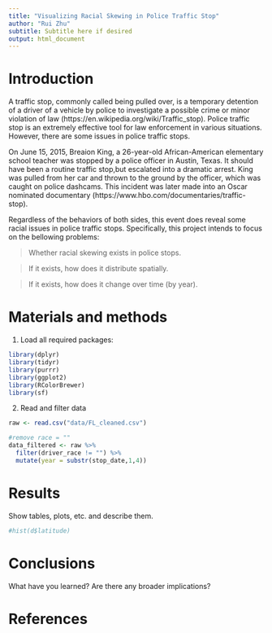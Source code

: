 ```yaml
---
title: "Visualizing Racial Skewing in Police Traffic Stop"
author: "Rui Zhu"
subtitle: Subtitle here if desired
output: html_document
---
```


# Introduction
A traffic stop, commonly called being pulled over, is a temporary detention of a driver of a vehicle by police to investigate a possible crime or minor violation of law (https://en.wikipedia.org/wiki/Traffic_stop). Police traffic stop is an extremely effective tool for law enforcement in various situations. However, there are some issues in police traffic stops.

On June 15, 2015, Breaion King, a 26-year-old African-American elementary school teacher was stopped by a police officer in Austin, Texas. It should have been a routine traffic stop,but escalated into a dramatic arrest. King was pulled from her car and thrown to the ground by the officer, which was caught on police dashcams. This incident was later made into an Oscar nominated documentary (https://www.hbo.com/documentaries/traffic-stop).  

Regardless of the behaviors of both sides, this event does reveal some racial issues in police traffic stops. Specifically, this project intends to focus on the bellowing problems:

> Whether racial skewing exists in police stops.

> If it exists, how does it distribute spatially.

> If it exists, how does it change over time (by year).

# Materials and methods

1. Load all required packages:

```r
library(dplyr)
library(tidyr)
library(purrr)
library(ggplot2)
library(RColorBrewer)
library(sf)
```

2. Read and filter data 
```r
raw <- read.csv("data/FL_cleaned.csv")

#remove race = ""
data_filtered <- raw %>%
  filter(driver_race != "") %>%
  mutate(year = substr(stop_date,1,4))
```


# Results

Show tables, plots, etc. and describe them.

```r
#hist(d$latitude)
```

# Conclusions

What have you learned?  Are there any broader implications?

# References

